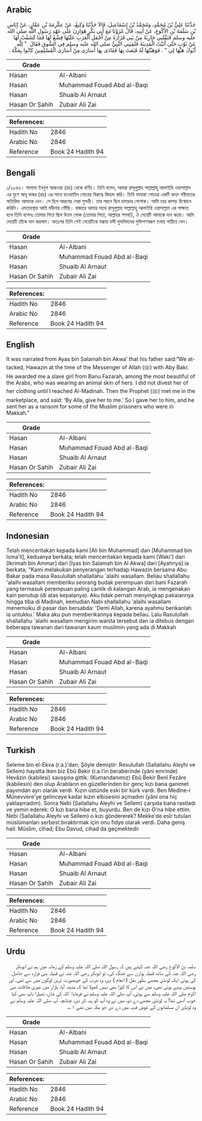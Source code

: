 ## Arabic


<div dir="rtl" lang="ar" style={{fontSize:'larger',backgroundColor:'#f8f9fa',padding:20}}>
حَدَّثَنَا عَلِيُّ بْنُ مُحَمَّدٍ، وَمُحَمَّدُ بْنُ إِسْمَاعِيلَ، قَالاَ حَدَّثَنَا وَكِيعٌ، عَنْ عِكْرِمَةَ بْنِ عَمَّارٍ، عَنْ إِيَاسِ بْنِ سَلَمَةَ بْنِ الأَكْوَعِ، عَنْ أَبِيهِ، قَالَ غَزَوْنَا مَعَ أَبِي بَكْرٍ هَوَازِنَ عَلَى عَهْدِ رَسُولِ اللَّهِ صلى الله عليه وسلم فَنَفَّلَنِي جَارِيَةً مِنْ بَنِي فَزَارَةَ مِنْ أَجْمَلِ الْعَرَبِ عَلَيْهَا قِشْعٌ لَهَا فَمَا كَشَفْتُ لَهَا عَنْ ثَوْبٍ حَتَّى أَتَيْتُ الْمَدِينَةَ فَلَقِيَنِي النَّبِيُّ صلى الله عليه وسلم فِي السُّوقِ فَقَالَ ‏ "‏ لِلَّهِ أَبُوكَ هَبْهَا لِي ‏"‏ ‏.‏ فَوَهَبْتُهَا لَهُ فَبَعَثَ بِهَا فَفَادَى بِهَا أُسَارَى مِنْ أُسَارَى الْمُسْلِمِينَ كَانُوا بِمَكَّةَ ‏.‏
</div>
<div style={{backgroundColor:'#f8f9fa',padding:20, marginBottom: 10}}><table> <thead> <tr> <th>Grade</th> <th></th> </tr> </thead> <tbody> <tr><td>Hasan</td><td>Al-Albani</td></tr><tr><td>Hasan</td><td>Muhammad Fouad Abd al-Baqi</td></tr><tr><td>Hasan</td><td>Shuaib Al Arnaut</td></tr><tr><td>Hasan Or Sahih</td><td>Zubair Ali Zai</td></tr></tbody></table><table> <thead> <tr> <th>References:</th> <th></th> </tr> </thead> <tbody><tr><td>Hadith No</td><td>2846</td></tr><tr><td>Arabic No</td><td>2846</td></tr><tr><td>Reference</td><td>Book 24 Hadith 94</td></tr></tbody></table></div>

## Bengali


<div dir="ltr" lang="bn" style={{fontSize:'larger',backgroundColor:'#f8f9fa',padding:20}}>
১/২৮৪৬। সালামা ইবনুল আকওয়া (রাঃ) থেকে বর্ণিত। তিনি বলেন, আমরা রাসূলুল্লাহ সাল্লাল্লাহু আলাইহি ওয়াসাল্লাম এর যুগে আবূ বাকর (রাঃ) এর সাথে হাওয়াযিন গোত্রের বিরুদ্ধে জিহাদ করি। তিনি ফাযারা গোত্রের একটি কন্যা গনীমতের অতিরিক্ত আমাকে দেন। সে ছিল আরবের সেরা সুন্দরী। তার পরনে ছিল চামড়ার পোশাক। আমি তার কাপড় উন্মোচন করিনি। এমতাবস্থায় আমি মদীনায় পৌঁছি। বাজারে আমার সাথে রাসূলুল্লাহ সাল্লাল্লাহু আলাইহি ওয়াসাল্লাম এর সাক্ষাত হলে তিনি বলেনঃ তোমার পিতা ছিল উত্তম লোক (তোমার পিতা, আল্লাহর শপথ!), ঐ মেয়েটি আমাকে দান করো। আমি মেয়েটি তাঁকে দান করলাম। অতঃপর তিনি সেই মেয়েটিকে মক্কায় বন্দী মুসলিমদের মুক্তিপণস্বরূপ তথায় পাঠিয়ে দেন।
</div>
<div style={{backgroundColor:'#f8f9fa',padding:20, marginBottom: 10}}><table> <thead> <tr> <th>Grade</th> <th></th> </tr> </thead> <tbody> <tr><td>Hasan</td><td>Al-Albani</td></tr><tr><td>Hasan</td><td>Muhammad Fouad Abd al-Baqi</td></tr><tr><td>Hasan</td><td>Shuaib Al Arnaut</td></tr><tr><td>Hasan Or Sahih</td><td>Zubair Ali Zai</td></tr></tbody></table><table> <thead> <tr> <th>References:</th> <th></th> </tr> </thead> <tbody><tr><td>Hadith No</td><td>2846</td></tr><tr><td>Arabic No</td><td>2846</td></tr><tr><td>Reference</td><td>Book 24 Hadith 94</td></tr></tbody></table></div>

## English


<div dir="ltr" lang="en" style={{fontSize:'larger',backgroundColor:'#f8f9fa',padding:20}}>
It was narrated from Ayas bin Salamah bin Akwa’ that his father said:“We attacked, Hawazin at the time of the Messenger of Allah (ﷺ) with Aby Bakr. He awarded me a slave girl from Banu Fazarah, among the most beautiful of the Arabs, who was wearing an animal skin of hers. I did not divest her of her clothing until I reached Al-Madinah. Then the Prophet (ﷺ) met me in the marketplace, and said: ‘By Alla, give her to me.’ So I gave her to him, and he sent her as a ransom for some of the Muslim prisoners who were in Makkah.”
</div>
<div style={{backgroundColor:'#f8f9fa',padding:20, marginBottom: 10}}><table> <thead> <tr> <th>Grade</th> <th></th> </tr> </thead> <tbody> <tr><td>Hasan</td><td>Al-Albani</td></tr><tr><td>Hasan</td><td>Muhammad Fouad Abd al-Baqi</td></tr><tr><td>Hasan</td><td>Shuaib Al Arnaut</td></tr><tr><td>Hasan Or Sahih</td><td>Zubair Ali Zai</td></tr></tbody></table><table> <thead> <tr> <th>References:</th> <th></th> </tr> </thead> <tbody><tr><td>Hadith No</td><td>2846</td></tr><tr><td>Arabic No</td><td>2846</td></tr><tr><td>Reference</td><td>Book 24 Hadith 94</td></tr></tbody></table></div>

## Indonesian


<div dir="ltr" lang="id" style={{fontSize:'larger',backgroundColor:'#f8f9fa',padding:20}}>
Telah menceritakan kepada kami [Ali bin Muhammad] dan [Muhammad bin Isma'il], keduanya berkata; telah menceritakan kepada kami [Waki'] dari [Ikrimah bin Ammar] dari [Iyas bin Salamah bin Al Akwa] dari [Ayahnya] ia berkata; "Kami melakukan penyerangan terhadap Hawazin bersama Abu Bakar pada masa Rasulullah shallallahu 'alaihi wasallam. Beliau shallallahu 'alaihi wasallam memberiku seorang budak perempuan dari bani Fazarah yang termasuk perempuan paling cantik di kalangan Arab, ia mengenakan kain penutup (di atas kepalanya). Aku tidak pernah menyingkap pakaiannya hingga tiba di Madinah, kemudian Nabi shallallahu 'alaihi wasallam menemuiku di pasar dan bersabda: 'Demi Allah, karena ayahmu berikanlah ia untukku.' Maka aku pun memberikannya kepada beliau. Lalu Rasulullah shallallahu 'alaihi wasallam mengirim wanita tersebut dan ia ditebus dengan beberapa tawanan dari tawanan kaum muslimin yang ada di Makkah
</div>
<div style={{backgroundColor:'#f8f9fa',padding:20, marginBottom: 10}}><table> <thead> <tr> <th>Grade</th> <th></th> </tr> </thead> <tbody> <tr><td>Hasan</td><td>Al-Albani</td></tr><tr><td>Hasan</td><td>Muhammad Fouad Abd al-Baqi</td></tr><tr><td>Hasan</td><td>Shuaib Al Arnaut</td></tr><tr><td>Hasan Or Sahih</td><td>Zubair Ali Zai</td></tr></tbody></table><table> <thead> <tr> <th>References:</th> <th></th> </tr> </thead> <tbody><tr><td>Hadith No</td><td>2846</td></tr><tr><td>Arabic No</td><td>2846</td></tr><tr><td>Reference</td><td>Book 24 Hadith 94</td></tr></tbody></table></div>

## Turkish


<div dir="ltr" lang="tr" style={{fontSize:'larger',backgroundColor:'#f8f9fa',padding:20}}>
Seleme bin el-Ekva (r.a.)'dan; Şöyle demiştir: Resulullah (Sallallahu Aleyhi ve Sellem) hayatta iken biz Ebû Bekir (r.a.l'in beraberinde (yâni emrinde) Hevâzin (kabilesi) savaşına gittik. (Kumandanımız) Ebû Bekir Benî Fezâre (kabilesin) den olup Arabların en güzellerinden bir genç kızı bana ganimet payımdan ayrı olarak verdi. Kızın üstünde eski bir kürk vardı. Ben Medîne-i Münevvere'ye gelinceye kadar kızın elbisesini açmadım (yâni ona hiç yaklaşmadım). Sonra Nebi (Sallallahu Aleyhi ve Sellem) çarşıda bana rastladı ve yemin ederek: O kızı bana hibe et, buyurdu. Ben de kızı O'na hibe ettim. Nebi (Sallallahu Aleyhi ve Sellem) o kızı göndererek? Mekke'de esîr tutulan müslümanları serbest bıraktırmak için onu fidye olarak verdi. Daha geniş hali: Müslim, cihad; Ebu Davud, cihad da geçmektedir
</div>
<div style={{backgroundColor:'#f8f9fa',padding:20, marginBottom: 10}}><table> <thead> <tr> <th>Grade</th> <th></th> </tr> </thead> <tbody> <tr><td>Hasan</td><td>Al-Albani</td></tr><tr><td>Hasan</td><td>Muhammad Fouad Abd al-Baqi</td></tr><tr><td>Hasan</td><td>Shuaib Al Arnaut</td></tr><tr><td>Hasan Or Sahih</td><td>Zubair Ali Zai</td></tr></tbody></table><table> <thead> <tr> <th>References:</th> <th></th> </tr> </thead> <tbody><tr><td>Hadith No</td><td>2846</td></tr><tr><td>Arabic No</td><td>2846</td></tr><tr><td>Reference</td><td>Book 24 Hadith 94</td></tr></tbody></table></div>

## Urdu


<div dir="rtl" lang="ur" style={{fontSize:'larger',backgroundColor:'#f8f9fa',padding:20}}>
سلمہ بن الاکوع رضی اللہ عنہ کہتے ہیں کہ رسول اللہ صلی اللہ علیہ وسلم کے زمانہ میں ہم نے ابوبکر رضی اللہ عنہ کے ساتھ قبیلہ ہوازن سے جنگ کی، تو ابوبکر رضی اللہ عنہ نے قبیلہ بنی فزارہ سے حاصل کی ہوئی ایک لونڈی مجھے بطور نفل ( انعام ) دی، وہ عرب کے خوبصورت ترین لوگوں میں سے تھی، اور پوستین پہنے ہوئی تھی، میں نے اس کا کپڑا بھی نہیں کھولا تھا کہ مدینہ آیا، بازار میں میری ملاقات نبی اکرم صلی اللہ علیہ وسلم سے ہوئی، آپ صلی اللہ علیہ وسلم نے فرمایا: اللہ کی شان، تمہارا باپ بھی کیا خوب آدمی تھا! یہ لونڈی مجھے دے دو، میں نے وہ آپ کو ہبہ کر دی، چنانچہ آپ صلی اللہ علیہ وسلم نے وہ لونڈی ان مسلمانوں کے عوض فدیہ میں دے دی جو مکہ میں تھے ۱؎۔
</div>
<div style={{backgroundColor:'#f8f9fa',padding:20, marginBottom: 10}}><table> <thead> <tr> <th>Grade</th> <th></th> </tr> </thead> <tbody> <tr><td>Hasan</td><td>Al-Albani</td></tr><tr><td>Hasan</td><td>Muhammad Fouad Abd al-Baqi</td></tr><tr><td>Hasan</td><td>Shuaib Al Arnaut</td></tr><tr><td>Hasan Or Sahih</td><td>Zubair Ali Zai</td></tr></tbody></table><table> <thead> <tr> <th>References:</th> <th></th> </tr> </thead> <tbody><tr><td>Hadith No</td><td>2846</td></tr><tr><td>Arabic No</td><td>2846</td></tr><tr><td>Reference</td><td>Book 24 Hadith 94</td></tr></tbody></table></div>
